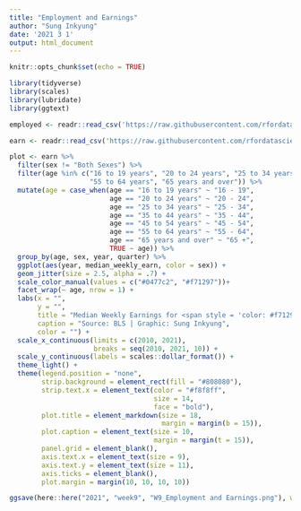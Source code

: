 ```yaml
---
title: "Employment and Earnings"
author: "Sung Inkyung"
date: '2021 3 1'
output: html_document
---
```


```r
knitr::opts_chunk$set(echo = TRUE)
```

```r
library(tidyverse)
library(scales)
library(lubridate)
library(ggtext)
```


```r
employed <- readr::read_csv('https://raw.githubusercontent.com/rfordatascience/tidytuesday/master/data/2021/2021-02-23/employed.csv')

earn <- readr::read_csv('https://raw.githubusercontent.com/rfordatascience/tidytuesday/master/data/2021/2021-02-23/earn.csv')
```


```r
plot <- earn %>% 
  filter(sex != "Both Sexes") %>% 
  filter(age %in% c("16 to 19 years", "20 to 24 years", "25 to 34 years","35 to 44 years", "45 to 54 years", 
                    "55 to 64 years", "65 years and over")) %>% 
  mutate(age = case_when(age == "16 to 19 years" ~ "16 - 19",
                         age == "20 to 24 years" ~ "20 - 24",
                         age == "25 to 34 years" ~ "25 - 34",
                         age == "35 to 44 years" ~ "35 - 44",
                         age == "45 to 54 years" ~ "45 - 54",
                         age == "55 to 64 years" ~ "55 - 64",
                         age == "65 years and over" ~ "65 +",
                         TRUE ~ age)) %>% 
  group_by(age, sex, year, quarter) %>% 
  ggplot(aes(year, median_weekly_earn, color = sex)) +
  geom_jitter(size = 2.5, alpha = .7) +
  scale_color_manual(values = c("#0477c2", "#f71297"))+
  facet_wrap(~ age, nrow = 1) +
  labs(x = "",
       y = "",
       title = "Median Weekly Earnings for <span style = 'color: #f71297'>**Women**</span> and <span style = 'color:#0477c2'>**Men**</span> by Age Group in USA",
       caption = "Source: BLS | Graphic: Sung Inkyung",
       color = "") +
  scale_x_continuous(limits = c(2010, 2021),
                     breaks = seq(2010, 2021, 10)) +
  scale_y_continuous(labels = scales::dollar_format()) +
  theme_light() +
  theme(legend.position = "none",
        strip.background = element_rect(fill = "#808080"),
        strip.text.x = element_text(color = "#f8f8ff",
                                    size = 14,
                                    face = "bold"),
        plot.title = element_markdown(size = 18,
                                      margin = margin(b = 15)),
        plot.caption = element_text(size = 10,
                                    margin = margin(t = 15)),
        panel.grid = element_blank(),
        axis.text.x = element_text(size = 9),
        axis.text.y = element_text(size = 11),
        axis.ticks = element_blank(),
        plot.margin = margin(10, 10, 10, 10))

ggsave(here::here("2021", "week9", "W9_Employment and Earnings.png"), width = 28, height = 16, units = "cm")
```
